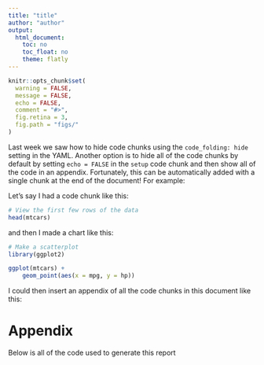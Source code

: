 ```yaml
---
title: "title"
author: "author"
output:
  html_document:
    toc: no
    toc_float: no
    theme: flatly
---
```


```r
knitr::opts_chunk$set(
  warning = FALSE,
  message = FALSE,
  echo = FALSE,
  comment = "#>",
  fig.retina = 3,
  fig.path = "figs/"
)
```

Last week we saw how to hide code chunks using the `code_folding: hide` setting in the YAML. Another option is to hide all of the code chunks by default by setting `echo = FALSE` in the `setup` code chunk and then show all of the code in an appendix. Fortunately, this can be automatically added with a single chunk at the end of the document! For example:

Let's say I had a code chunk like this:

```r
# View the first few rows of the data
head(mtcars)
```

and then I made a chart like this:

```r
# Make a scatterplot
library(ggplot2)

ggplot(mtcars) + 
    geom_point(aes(x = mpg, y = hp))
```

I could then insert an appendix of all the code chunks in this document like this:

# Appendix

Below is all of the code used to generate this report

```r
```
